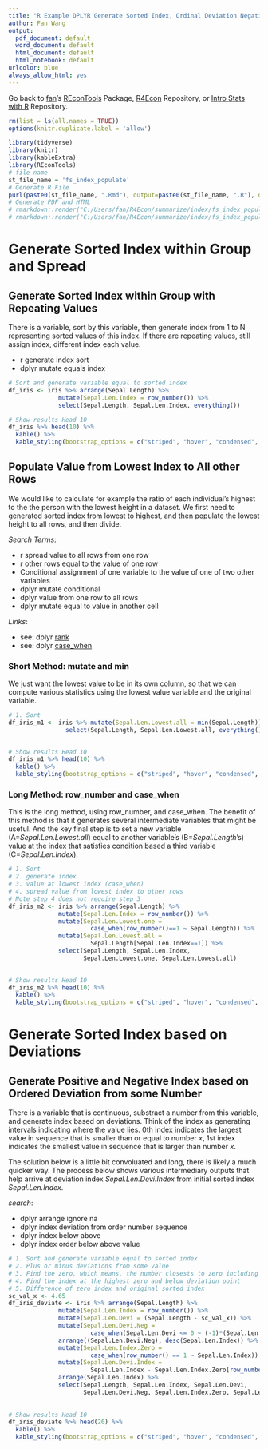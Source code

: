 ```yaml
---
title: "R Example DPLYR Generate Sorted Index, Ordinal Deviation Negative and Positive Index, and Expand Value from Lowest Index to All Rows"
author: Fan Wang
output:
  pdf_document: default
  word_document: default
  html_document: default
  html_notebook: default
urlcolor: blue
always_allow_html: yes
---
```


Go back to [fan](http://fanwangecon.github.io/)'s [REconTools](https://fanwangecon.github.io/REconTools/) Package, [R4Econ](https://fanwangecon.github.io/R4Econ/) Repository, or [Intro Stats with R](https://fanwangecon.github.io/Stat4Econ/) Repository.

```r
rm(list = ls(all.names = TRUE))
options(knitr.duplicate.label = 'allow')
```

```r
library(tidyverse)
library(knitr)
library(kableExtra)
library(REconTools)
# file name
st_file_name = 'fs_index_populate'
# Generate R File
purl(paste0(st_file_name, ".Rmd"), output=paste0(st_file_name, ".R"), documentation = 2)
# Generate PDF and HTML
# rmarkdown::render("C:/Users/fan/R4Econ/summarize/index/fs_index_populate.Rmd", "pdf_document")
# rmarkdown::render("C:/Users/fan/R4Econ/summarize/index/fs_index_populate.Rmd", "html_document")
```

# Generate Sorted Index within Group and Spread

## Generate Sorted Index within Group with Repeating Values

There is a variable, sort by this variable, then generate index from 1 to N representing sorted values of this index. If there are repeating values, still assign index, different index each value. 

- r generate index sort
- dplyr mutate equals index

```r
# Sort and generate variable equal to sorted index
df_iris <- iris %>% arrange(Sepal.Length) %>% 
              mutate(Sepal.Len.Index = row_number()) %>%
              select(Sepal.Length, Sepal.Len.Index, everything())

# Show results Head 10
df_iris %>% head(10) %>%
  kable() %>%
  kable_styling(bootstrap_options = c("striped", "hover", "condensed", "responsive"))
```

## Populate Value from Lowest Index to All other Rows

We would like to calculate for example the ratio of each individual's highest to the the person with the lowest height in a dataset. We first need to generated sorted index from lowest to highest, and then populate the lowest height to all rows, and then divide. 


*Search Terms*:

- r spread value to all rows from one row
- r other rows equal to the value of one row
- Conditional assignment of one variable to the value of one of two other variables
- dplyr mutate conditional
- dplyr value from one row to all rows
- dplyr mutate equal to value in another cell

*Links*:

- see: dplyr [rank](https://dplyr.tidyverse.org/reference/ranking.html)
- see: dplyr [case_when](https://dplyr.tidyverse.org/reference/case_when.html)

### Short Method: mutate and min

We just want the lowest value to be in its own column, so that we can compute various statistics using the lowest value variable and the original variable.

```r
# 1. Sort
df_iris_m1 <- iris %>% mutate(Sepal.Len.Lowest.all = min(Sepal.Length)) %>%
                select(Sepal.Length, Sepal.Len.Lowest.all, everything())
              

# Show results Head 10
df_iris_m1 %>% head(10) %>%
  kable() %>%
  kable_styling(bootstrap_options = c("striped", "hover", "condensed", "responsive"))
```

### Long Method: row_number and case_when

This is the long method, using row_number, and case_when. The benefit of this method is that it generates several intermediate variables that might be useful. And the key final step is to set a new variable (A=*Sepal.Len.Lowest.all*) equal to another variable's (B=*Sepal.Length*'s) value at the index that satisfies condition based a third variable (C=*Sepal.Len.Index*).

```r
# 1. Sort
# 2. generate index
# 3. value at lowest index (case_when)
# 4. spread value from lowest index to other rows
# Note step 4 does not require step 3
df_iris_m2 <- iris %>% arrange(Sepal.Length) %>% 
              mutate(Sepal.Len.Index = row_number()) %>%
              mutate(Sepal.Len.Lowest.one = 
                       case_when(row_number()==1 ~ Sepal.Length)) %>%
              mutate(Sepal.Len.Lowest.all = 
                       Sepal.Length[Sepal.Len.Index==1]) %>%
              select(Sepal.Length, Sepal.Len.Index, 
                     Sepal.Len.Lowest.one, Sepal.Len.Lowest.all)
              

# Show results Head 10
df_iris_m2 %>% head(10) %>%
  kable() %>%
  kable_styling(bootstrap_options = c("striped", "hover", "condensed", "responsive"))
```
# Generate Sorted Index based on Deviations

## Generate Positive and Negative Index based on Ordered Deviation from some Number

There is a variable that is continuous, substract a number from this variable, and generate index based on deviations. Think of the index as generating intervals indicating where the value lies. 0th index indicates the largest value in sequence that is smaller than or equal to number $x$, 1st index indicates the smallest value in sequence that is larger than number $x$.

The solution below is a little bit convoluated and long, there is likely a much quicker way. The process below shows various intermediary outputs that help arrive at deviation index *Sepal.Len.Devi.Index* from initial sorted index *Sepal.Len.Index*.

*search*:

- dplyr arrange ignore na
- dplyr index deviation from order number sequence
- dplyr index below above
- dplyr index order below above value

```r
# 1. Sort and generate variable equal to sorted index
# 2. Plus or minus deviations from some value
# 3. Find the zero, which means, the number closests to zero including zero from the negative side
# 4. Find the index at the highest zero and below deviation point
# 5. Difference of zero index and original sorted index
sc_val_x <- 4.65
df_iris_deviate <- iris %>% arrange(Sepal.Length) %>% 
              mutate(Sepal.Len.Index = row_number()) %>%
              mutate(Sepal.Len.Devi = (Sepal.Length - sc_val_x)) %>%
              mutate(Sepal.Len.Devi.Neg = 
                       case_when(Sepal.Len.Devi <= 0 ~ (-1)*(Sepal.Len.Devi))) %>%
              arrange((Sepal.Len.Devi.Neg), desc(Sepal.Len.Index)) %>%
              mutate(Sepal.Len.Index.Zero = 
                       case_when(row_number() == 1 ~ Sepal.Len.Index)) %>%
              mutate(Sepal.Len.Devi.Index = 
                       Sepal.Len.Index - Sepal.Len.Index.Zero[row_number() == 1]) %>%
              arrange(Sepal.Len.Index) %>%
              select(Sepal.Length, Sepal.Len.Index, Sepal.Len.Devi, 
                     Sepal.Len.Devi.Neg, Sepal.Len.Index.Zero, Sepal.Len.Devi.Index)
              
                
# Show results Head 10
df_iris_deviate %>% head(20) %>%
  kable() %>%
  kable_styling(bootstrap_options = c("striped", "hover", "condensed", "responsive"))
```

